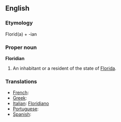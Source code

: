 ==English==

===Etymology===
Florid(a) + -ian

===Proper noun===
'''Floridian'''
# An inhabitant or a resident of the state of [[Florida]].

===Translations===
*[[French]]:
*[[Greek]]:
*[[Italian]]: [[Floridiano]]
*[[Portuguese]]:
*[[Spanish]]: